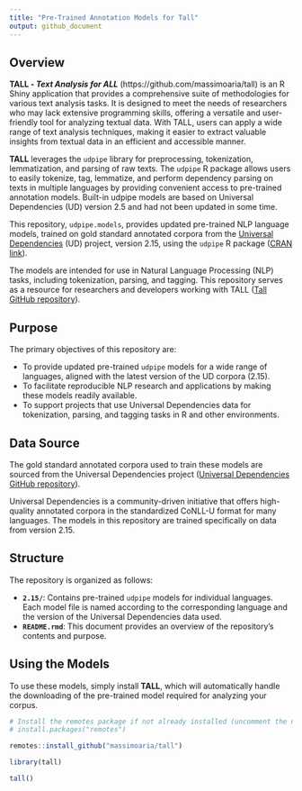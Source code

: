 ```yaml
---
title: "Pre-Trained Annotation Models for Tall"
output: github_document
---
```



## Overview

**TALL - *Text Analysis for ALL*** (https://github.com/massimoaria/tall) is an R Shiny application that provides a comprehensive suite of methodologies for various text analysis tasks. It is designed to meet the needs of researchers who may lack extensive programming skills, offering a versatile and user-friendly tool for analyzing textual data. With TALL, users can apply a wide range of text analysis techniques, making it easier to extract valuable insights from textual data in an efficient and accessible manner.

**TALL** leverages the `udpipe` library for preprocessing, tokenization, lemmatization, and parsing of raw texts. The `udpipe` R package allows users to easily tokenize, tag, lemmatize, and perform dependency parsing on texts in multiple languages by providing convenient access to pre-trained annotation models. Built-in udpipe models are based on Universal Dependencies (UD) version 2.5 and had not been updated in some time.

This repository, `udpipe.models`, provides updated pre-trained NLP language models, trained on gold standard annotated corpora from the [Universal Dependencies](https://universaldependencies.org/) (UD) project, version 2.15, using the `udpipe` R package ([CRAN link](https://CRAN.R-project.org/package=udpipe)).

The models are intended for use in Natural Language Processing (NLP) tasks, including tokenization, parsing, and tagging. This repository serves as a resource for researchers and developers working with TALL ([Tall GitHub repository](https://github.com/massimoaria/tall)).

## Purpose

The primary objectives of this repository are:

- To provide updated pre-trained `udpipe` models for a wide range of languages, aligned with the latest version of the UD corpora (2.15).
- To facilitate reproducible NLP research and applications by making these models readily available.
- To support projects that use Universal Dependencies data for tokenization, parsing, and tagging tasks in R and other environments.

## Data Source

The gold standard annotated corpora used to train these models are sourced from the Universal Dependencies project ([Universal Dependencies GitHub repository](https://github.com/UniversalDependencies)).

Universal Dependencies is a community-driven initiative that offers high-quality annotated corpora in the standardized CoNLL-U format for many languages. The models in this repository are trained specifically on data from version 2.15.

## Structure

The repository is organized as follows:

- **`2.15/`**: Contains pre-trained `udpipe` models for individual languages. Each model file is named according to the corresponding language and the version of the Universal Dependencies data used.
- **`README.rmd`**: This document provides an overview of the repository's contents and purpose.

## Using the Models

To use these models, simply install **TALL**, which will automatically handle the downloading of the pre-trained model required for analyzing your corpus.

```r
# Install the remotes package if not already installed (uncomment the next line removing #)
# install.packages("remotes")

remotes::install_github("massimoaria/tall")

library(tall)

tall()
```
